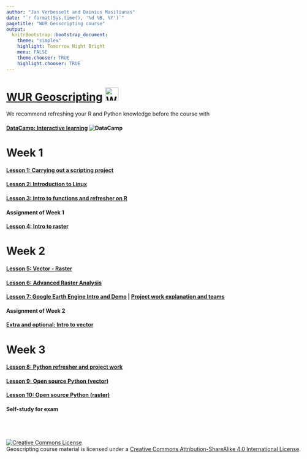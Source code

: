 ```yaml
---
author: "Jan Verbesselt and Dainius Masiliunas"
date: "`r format(Sys.time(), '%d %B, %Y')`"
pagetitle: "WUR Geoscripting course"
output:
  knitrBootstrap::bootstrap_document:
    theme: "simplex"
    highlight: Tomorrow Night Bright
    menu: FALSE
    theme.chooser: TRUE
    highlight.chooser: TRUE
---
```

<style type="text/css">body {max-width: none;}</style>

# [WUR Geoscripting](https://geoscripting-wur.github.io/) <img src="https://www.wur.nl/upload/35f93f21-9e72-41a2-9c5f-ed06e01a5c18_logo-desktop-210-40.png" alt="WUR logo" style="height: 35px;"/>


We recommend refreshing your R and Python knowledge before the course with

#### [DataCamp: Interactive learning ](https://www.datacamp.com/) ![DataCamp](figs/datacamp.svg)


# Week 1


#### [Lesson 1: Carrying out a scripting project](http://geoscripting-wur.github.io/RProjectManagement)
#### [Lesson 2: Introduction to Linux](http://geoscripting-wur.github.io/Intro2Linux)
#### [Lesson 3: Intro to functions and refresher on R](https://geoscripting-wur.github.io/Scripting4GeoIntro/)
#### Assignment of Week 1
#### [Lesson 4: Intro to raster](http://geoscripting-wur.github.io/IntroToRaster)
<!--#### [Lesson 2: Overview of R for geoscripting](https://geoscripting-wur.github.io/Scripting4Geo/)-->

# Week 2

#### [Lesson 5: Vector - Raster](http://geoscripting-wur.github.io/VectorRaster/)
#### [Lesson 6: Advanced Raster Analysis](https://geoscripting-wur.github.io/AdvancedRasterAnalysis/)
#### [Lesson 7: Google Earth Engine Intro and Demo](https://geoscripting-wur.github.io/Earth_Engine/) | [Project work explanation and teams](https://geoscripting-wur.github.io/ProjectIntro/)
#### Assignment of Week 2
#### [Extra and optional: Intro to vector](https://geoscripting-wur.github.io/IntroToVector/)

# Week 3


#### [Lesson 8: Python refresher and project work](https://geoscripting-wur.github.io/PythonRefresher/)
#### [Lesson 9: Open source Python (vector)](https://geoscripting-wur.github.io/PythonVector/)
#### [Lesson 10: Open source Python (raster)](https://geoscripting-wur.github.io/PythonRaster/)
#### Self-study for exam
<!-- #### [Lesson 14: Web harvesting; dealing with twitter data via Python](https://geoscripting-wur.github.io/PythonTwitter/) -->
<!-- #### [Lesson 15: Webmapping demo](nens.html) -->

<br /><br /><br /><a rel="license" href="http://creativecommons.org/licenses/by-sa/4.0/"><img alt="Creative Commons License" style="border-width:0" src="https://i.creativecommons.org/l/by-sa/4.0/88x31.png" /></a><br /><span xmlns:dct="http://purl.org/dc/terms/" href="http://purl.org/dc/dcmitype/Text" property="dct:title" rel="dct:type">Geoscripting course material</span> is licensed under a <a rel="license" href="http://creativecommons.org/licenses/by-sa/4.0/">Creative Commons Attribution-ShareAlike 4.0 International License</a>.

